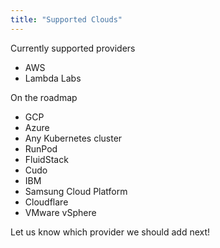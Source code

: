 ```yaml
---
title: "Supported Clouds"
---
```


Currently supported providers

- AWS
- Lambda Labs

On the roadmap

- GCP
- Azure
- Any Kubernetes cluster
- RunPod
- FluidStack
- Cudo
- IBM
- Samsung Cloud Platform
- Cloudflare
- VMware vSphere

Let us know which provider we should add next!
